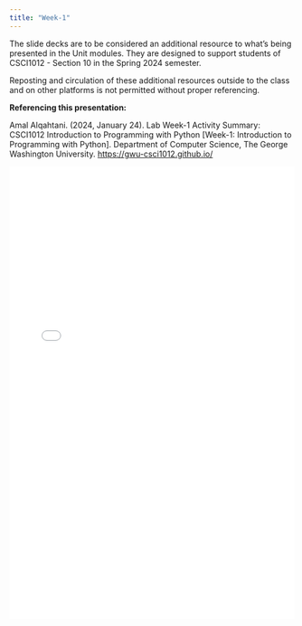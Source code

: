 ```yaml
---
title: "Week-1"
---
```

:::{.callout-warning}
The slide decks are to be considered an additional resource to what's being presented in the Unit modules. They are designed to support students of CSCI1012 - Section 10 in the Spring 2024 semester. 

Reposting and circulation of these additional resources outside to the class and on other platforms is not permitted without proper referencing.
:::

:::{.callout}
**Referencing this presentation:**

Amal Alqahtani. (2024, January 24). Lab Week-1 Activity Summary: CSCI1012 Introduction to Programming with Python [Week-1: Introduction to Programming with Python]. Department of Computer Science, The George Washington University. [https://gwu-csci1012.github.io/](https://gwu-csci1012.github.io/)
:::


![](../../../../media/additional-resources/lab-notes/amal/cs1012-Lab1-slide-deck.pdf){width="100%" height="800px"}